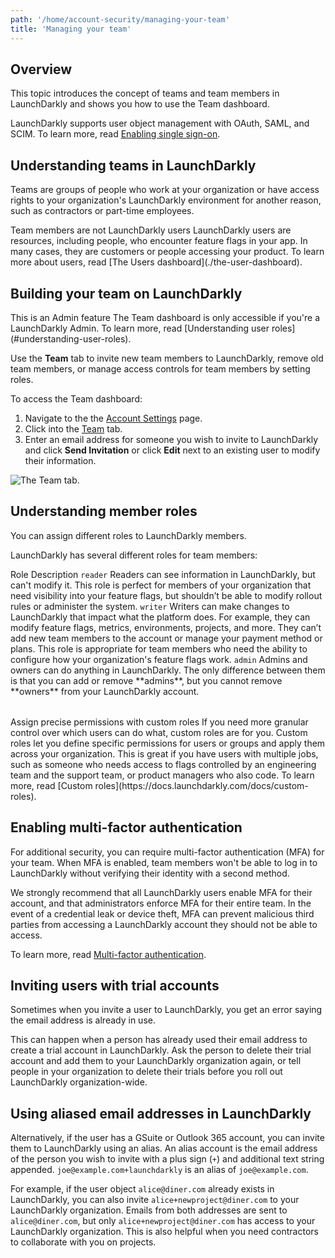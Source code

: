 ```yaml
---
path: '/home/account-security/managing-your-team'
title: 'Managing your team'
---
```


## Overview

This topic introduces the concept of teams and team members in LaunchDarkly and shows you how to use the Team dashboard.

LaunchDarkly supports user object management with OAuth, SAML, and SCIM. To learn more, read [Enabling single sign-on](./single-sign-on).

## Understanding teams in LaunchDarkly

Teams are groups of people who work at your organization or have access rights to your organization's LaunchDarkly environment for another reason, such as contractors or part-time employees.

<Callout intent="info">
  <CalloutTitle>Team members are not LaunchDarkly users</CalloutTitle>
  <CalloutDescription>
    LaunchDarkly users are resources, including people, who encounter feature flags in your app. In many cases, they are
    customers or people accessing your product. To learn more about users, read [The Users
    dashboard](./the-user-dashboard).
  </CalloutDescription>
</Callout>

## Building your team on LaunchDarkly

<Callout intent="alert">
  <CalloutTitle>This is an Admin feature</CalloutTitle>
  <CalloutDescription>
    The Team dashboard is only accessible if you're a LaunchDarkly Admin. To learn more, read [Understanding user
    roles](#understanding-user-roles).
  </CalloutDescription>
</Callout>

Use the **Team** tab to invite new team members to LaunchDarkly, remove old team members, or manage access controls for team members by setting roles.

To access the Team dashboard:

1. Navigate to the the [Account Settings](https://app.launchdarkly.com/settings) page.
2. Click into the [Team](https://app.launchdarkly.com/settings#/team) tab.
3. Enter an email address for someone you wish to invite to LaunchDarkly and click **Send Invitation** or click **Edit** next to an existing user to modify their information.

![The Team tab.](../../../images/settings-team.png)

## Understanding member roles

You can assign different roles to LaunchDarkly members.

LaunchDarkly has several different roles for team members:

<Table>
  <TableHeader>
    <TableHeadCell>Role</TableHeadCell>
    <TableHeadCell>Description</TableHeadCell>
  </TableHeader>
  <TableBody>
    <TableRow>
      <TableCell>
        <code>reader</code>
      </TableCell>
      <TableCell>
        Readers can see information in LaunchDarkly, but can't modify it. This role is perfect for members of your
        organization that need visibility into your feature flags, but shouldn’t be able to modify rollout rules or
        administer the system.
      </TableCell>
    </TableRow>
    <TableRow>
      <TableCell>
        <code>writer</code>
      </TableCell>
      <TableCell>
        Writers can make changes to LaunchDarkly that impact what the platform does. For example, they can modify
        feature flags, metrics, environments, projects, and more. They can’t add new team members to the account or
        manage your payment method or plans. This role is appropriate for team members who need the ability to configure
        how your organization's feature flags work.
      </TableCell>
    </TableRow>
    <TableRow>
      <TableCell>
        <code>admin</code>
      </TableCell>
      <TableCell>
        Admins and owners can do anything in LaunchDarkly. The only difference between them is that you can add or
        remove **admins**, but you cannot remove **owners** from your LaunchDarkly account.
      </TableCell>
    </TableRow>
  </TableBody>
</Table>
<Callout intent="info">
  <CalloutTitle>Assign precise permissions with custom roles</CalloutTitle>
  <CalloutDescription>
    If you need more granular control over which users can do what, custom roles are for you. Custom roles let you
    define specific permissions for users or groups and apply them across your organization. This is great if you have
    users with multiple jobs, such as someone who needs access to flags controlled by an engineering team and the
    support team, or product managers who also code. To learn more, read [Custom
    roles](https://docs.launchdarkly.com/docs/custom-roles).
  </CalloutDescription>
</Callout>

## Enabling multi-factor authentication

For additional security, you can require multi-factor authentication (MFA) for your team. When MFA is enabled, team members won't be able to log in to LaunchDarkly without verifying their identity with a second method.

We strongly recommend that all LaunchDarkly users enable MFA for their account, and that administrators enforce MFA for their entire team. In the event of a credential leak or device theft, MFA can prevent malicious third parties from accessing a LaunchDarkly account they should not be able to access.

To learn more, read [Multi-factor authentication](./multi-factor-authentication).

## Inviting users with trial accounts

Sometimes when you invite a user to LaunchDarkly, you get an error saying the email address is already in use.

This can happen when a person has already used their email address to create a trial account in LaunchDarkly. Ask the person to delete their trial account and add them to your LaunchDarkly organization again, or tell people in your organization to delete their trials before you roll out LaunchDarkly organization-wide.

## Using aliased email addresses in LaunchDarkly

Alternatively, if the user has a GSuite or Outlook 365 account, you can invite them to LaunchDarkly using an alias. An alias account is the email address of the person you wish to invite with a plus sign (`+`) and additional text string appended. `joe@example.com+launchdarkly` is an alias of `joe@example.com`.

For example, if the user object `alice@diner.com` already exists in LaunchDarkly, you can also invite `alice+newproject@diner.com` to your LaunchDarkly organization. Emails from both addresses are sent to `alice@diner.com`, but only `alice+newproject@diner.com` has access to your LaunchDarkly organization. This is also helpful when you need contractors to collaborate with you on projects.
